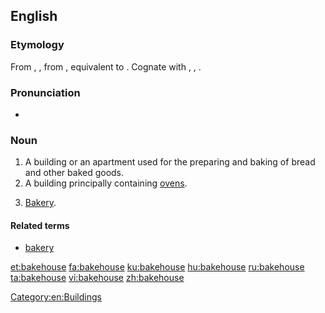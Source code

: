 ==English==

===Etymology===
From {{etyl|enm|en}} {{term|bakhous|lang=enm}}, {{term|bachous|lang=enm}}, from {{etyl|ang|en}} {{m|ang|bæchūs||bakery, bakehouse}}, equivalent to {{compound|bake|house|lang=en}}. Cognate with {{etyl|sco|-}} {{term|bake-hous||bakehouse, bakery|lang=sco}}, {{etyl|stq|-}} {{m|stq|Bakhuus||bakehouse}}, {{etyl|nds|-}} {{term|backhus||bakehouse|lang=nds}}.

===Pronunciation===
* {{IPA|/ˈbeɪkhaʊs/|lang=en}}

===Noun===
{{en-noun}}

# A building or an apartment used for the preparing and baking of bread and other baked goods.
# A building principally containing [[ovens]].
# {{context|UK|_|dialectal|lang=en}} [[bakery|Bakery]].

====Related terms====
* [[bakery]]

[[Category:en:Buildings]]

[[et:bakehouse]]
[[fa:bakehouse]]
[[ku:bakehouse]]
[[hu:bakehouse]]
[[ru:bakehouse]]
[[ta:bakehouse]]
[[vi:bakehouse]]
[[zh:bakehouse]]